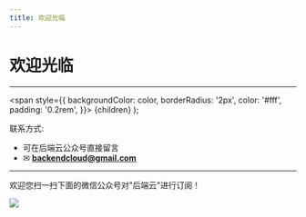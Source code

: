 ```yaml
---
title: 欢迎光临
---
```


# 欢迎光临

<hr/>

  <span
    style={{
      backgroundColor: color,
      borderRadius: '2px',
      color: '#fff',
      padding: '0.2rem',
    }}>
    {children}
  </span>
);

<Highlight color="#25c2a0">联系方式:</Highlight> 

* 可在后端云公众号直接留言
* ✉ **[backendcloud@gmail.com](mailto:backendcloud@gmail.com)**

<hr/>

<Highlight color="#1877F2">欢迎您扫一扫下面的微信公众号对"后端云"进行订阅！</Highlight>

![](/img/wechat-dingyuehao.jpg)


